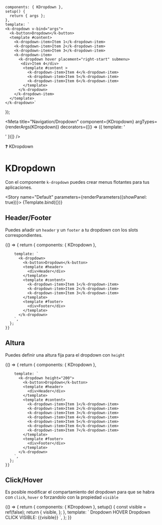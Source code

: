 
    components: { KDropdown },
    setup() {
      return { args };
    },
    template: `
    <k-dropdown v-bind="args">
      <k-button>Dropdown</k-button>
      <template #content>
        <k-dropdown-item>Item 1</k-dropdown-item>
        <k-dropdown-item>Item 2</k-dropdown-item>
        <k-dropdown-item>Item 3</k-dropdown-item>
        <k-dropdown-item>
          <k-dropdown hover placement="right-start" submenu>
           <div>Item 4</div>
            <template #content >
              <k-dropdown-item>Item 4</k-dropdown-item>
              <k-dropdown-item>Item 5</k-dropdown-item>
              <k-dropdown-item>Item 6</k-dropdown-item>
            </template>
          </k-dropdown>
        </k-dropdown-item>
      </template>
    </k-dropdown>`
});

<Meta title="Navigation/Dropdown" component={KDropdown} argTypes={renderArgs(KDropdown)} decorators={[() => ({ template: '<div class="flex items-center justify-center p-10"><story /></div>' })]} />

<SHead image="https://media1.giphy.com/media/3og0IMJcSI8p6hYQXS/giphy.gif?cid=ecf05e47g15et0uaf8y7xuy046e30du8emzh7a0fzses5mo2&rid=giphy.gif&ct=g">❓ KDropdown</SHead>

# KDropdown
Con el componente `k-dropdown` puedes crear menus flotantes para tus aplicaciones.

<Story name="Default" parameters={renderParameters({showPanel: true})}>
  {Template.bind({})}
</Story>

<ArgsTable story="Default" />

## **Header/Footer**
Puedes añadir un `header` y un `footer` a tu dropdown con los slots correspondientes.

<Canvas>
  <Story name="Header/Footer" argTypes={renderArgs(KDropdown, {}, true)} parameters={renderParameters({showPanel: false})}>
    {() => {
      return {
        components: { KDropdown },
   
        template: `
          <k-dropdown>
            <k-button>Dropdown</k-button>
            <template #header>
              <div>Header</div>
            </template>
            <template #content>
              <k-dropdown-item>Item 1</k-dropdown-item>
              <k-dropdown-item>Item 2</k-dropdown-item>
              <k-dropdown-item>Item 3</k-dropdown-item>
            </template>
            <template #footer>
              <div>Footer</div>
            </template>
          </k-dropdown>
        `,
      };
    }}
  </Story>
</Canvas>


## **Altura**
Puedes definir una altura fija para el dropdown con `height`

<Canvas>
  <Story name="Height" argTypes={renderArgs(KDropdown, {}, true)} parameters={renderParameters({showPanel: false})}>
    {() => {
      return {
        components: { KDropdown },
   
        template: `
          <k-dropdown height="200">
            <k-button>Dropdown</k-button>
            <template #header>
              <div>Header</div>
            </template>
            <template #content>
              <k-dropdown-item>Item 1</k-dropdown-item>
              <k-dropdown-item>Item 2</k-dropdown-item>
              <k-dropdown-item>Item 3</k-dropdown-item>
              <k-dropdown-item>Item 4</k-dropdown-item>
              <k-dropdown-item>Item 5</k-dropdown-item>
              <k-dropdown-item>Item 6</k-dropdown-item>
              <k-dropdown-item>Item 7</k-dropdown-item>
            </template>
            <template #footer>
              <div>Footer</div>
            </template>
          </k-dropdown>
        `,
      };
    }}
  </Story>
</Canvas>

## **Click/Hover**
Es posible modificar el compartamiento del dropdown para que se habra con `click`, `hover` o forzandolo con la propiedad `visible`

<Canvas>
  <Story name="Method" argTypes={renderArgs(KDropdown, {}, true)} parameters={renderParameters({showPanel: false})}>
    {() => {
      return {
        components: { KDropdown },
        setup() {
          const visible = ref(false);
          return {
            visible,
          };
        },
        template: `
          <k-dropdown hover>
            <k-button class="mr-4">Dropdown HOVER</k-button>
            <template #header>
              <div>Header</div>
            </template>
            <template #content>
              <k-dropdown-item>Item 1</k-dropdown-item>
              <k-dropdown-item>Item 2</k-dropdown-item>
              <k-dropdown-item>Item 3</k-dropdown-item>
            </template>
            <template #footer>
              <div>Footer</div>
            </template>
          </k-dropdown>
          <k-dropdown click>
            <k-button class="mr-4">Dropdown CLICK</k-button>
            <template #header>
              <div>Header</div>
            </template>
            <template #content>
              <k-dropdown-item>Item 1</k-dropdown-item>
              <k-dropdown-item>Item 2</k-dropdown-item>
              <k-dropdown-item>Item 3</k-dropdown-item>
            </template>
            <template #footer>
              <div>Footer</div>
            </template>
          </k-dropdown>
          <k-dropdown :visible="visible">
            <k-button @click="visible = !visible">VISIBLE: {{visible}}</k-button>
            <template #header>
              <div>Header</div>
            </template>
            <template #content>
              <k-dropdown-item>Item 1</k-dropdown-item>
              <k-dropdown-item>Item 2</k-dropdown-item>
              <k-dropdown-item>Item 3</k-dropdown-item>
            </template>
            <template #footer>
              <div>Footer</div>
            </template>
          </k-dropdown>
        `,
      };
    }}
  </Story>
</Canvas>